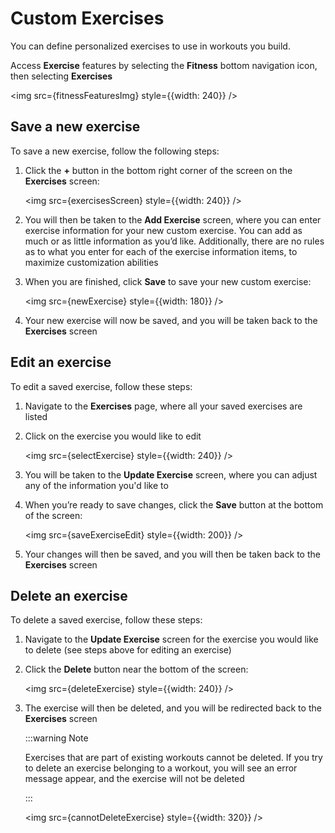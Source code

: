 

# Custom Exercises

You can define personalized exercises to use in workouts you build. 


Access **Exercise** features by selecting the **Fitness** bottom navigation icon, then selecting **Exercises**

   <img src={fitnessFeaturesImg} style={{width: 240}} />


## Save a new exercise
To save a new exercise, follow the following steps: 

1. Click the **+** button in the bottom right corner of the screen on the **Exercises** screen: 

   <img src={exercisesScreen} style={{width: 240}} />

2. You will then be taken to the **Add Exercise** screen, where you can enter exercise information for your new custom exercise. You can add as much or as little information as you’d like. Additionally, there are no rules as to what you enter for each of the exercise information items, to maximize customization abilities
3. When you are finished, click **Save** to save your new custom exercise: 
 
   <img src={newExercise} style={{width: 180}} />

4. Your new exercise will now be saved, and you will be taken back to the **Exercises** screen

## Edit an exercise
To edit a saved exercise, follow these steps: 

1. Navigate to the **Exercises** page, where all your saved exercises are listed 
2. Click on the exercise you would like to edit 

     <img src={selectExercise} style={{width: 240}} />

3. You will be taken to the **Update Exercise** screen, where you can adjust any of the information you'd like to
 
4. When you’re ready to save changes, click the **Save** button at the bottom of the screen: 

   <img src={saveExerciseEdit} style={{width: 200}} />

5. Your changes will then be saved, and you will then be taken back to the **Exercises** screen

## Delete an exercise
To delete a saved exercise, follow these steps: 

1. Navigate to the **Update Exercise** screen for the exercise you would like to delete (see steps above for editing an exercise) 
2. Click the **Delete** button near the bottom of the screen: 
 
    <img src={deleteExercise} style={{width: 240}} />

3. The exercise will then be deleted, and you will be redirected back to the **Exercises** screen

   :::warning Note  

      Exercises that are part of existing workouts cannot be deleted. If you try to delete an exercise belonging to a workout, you will see an error message appear, and the exercise will not be deleted

   :::

   <img src={cannotDeleteExercise} style={{width: 320}} />